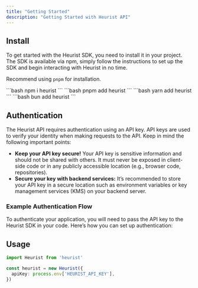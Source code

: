 ```yaml
---
title: "Getting Started"
description: "Getting Started with Heurist API"
---
```


## Install
To get started with the Heurist SDK, you need to install it in your project. The SDK is available via npm, simply follow the instructions to set up the SDK and begin interacting with Heurist in no time.

Recommend using `pnpm` for installation.

<Tabs>
  <Tab title="npm">
    ```bash
    npm i heurist
    ```
  </Tab>
  <Tab title="pnpm">
    ```bash
    pnpm add heurist
    ```
  </Tab>
  <Tab title="yarn">
    ```bash
    yarn add heurist
    ```
  </Tab>
  <Tab title="bun">
    ```bash
    bun add heurist
    ```
  </Tab>
</Tabs>

## Authentication

The Heurist API requires authentication using an API key. API keys are used to verify your identity when making requests to the API. Keep in mind the following important points:

- **Keep your API key secure!** Your API key is sensitive information and should not be shared with others. It must never be exposed in client-side code or in any publicly accessible location (e.g., browser code, repositories).
- **Secure your key with backend services:** It’s recommended to store your API key in a secure location such as environment variables or key management services (KMS) on your backend server.

### Example Authentication Flow
To authenticate your application, you will need to pass the API key to the Heurist SDK in your code. Here’s how you can set up authentication:

## Usage

```typescript
import Heurist from 'heurist'

const heurist = new Heurist({
  apiKey: process.env['HEURIST_API_KEY'], 
})
```
